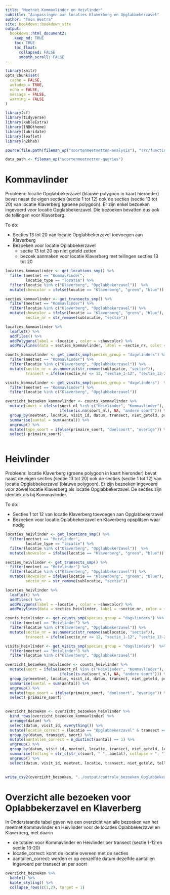```yaml
---
title: "Meetnet Kommavlinder en Heivlinder"
subtitle: "Aanpassingen aan locaties Klaverberg en Opglabbekerzavel"
author: "Toon Westra"
site: bookdown::bookdown_site
output:
  bookdown::html_document2:
    keep_md: TRUE
    toc: TRUE
    toc_float:
      collapsed: FALSE
      smooth_scroll: FALSE
---
```


```r
library(knitr)
opts_chunk$set(
  cache = FALSE,
  autodep = TRUE,
  echo = FALSE,
  message = FALSE,
  warning = FALSE
)
```

```r

library(sf)
library(tidyverse)
library(kableExtra)
library(INBOtheme)
library(lubridate)
library(leaflet)
library(n2khab)

source(file.path(fileman_up("soortenmeetnetten-analysis"), "src/functions_smp.R"))

data_path <- fileman_up("soortenmeetnetten-queries")
```


# Kommavlinder

Probleem: locatie Opglabbekerzavel (blauwe polygoon in kaart hieronder) bevat naast de eigen secties (sectie 1 tot 12) ook de secties (sectie 13 tot 20) van locatie Klaverberg (groene polygoon). Er zijn enkel bezoeken ingevoerd voor locatie Opglabbekerzavel. Die bezoeken bevatten dus ook de tellingen voor Klaverberg.

To do:

+ Secties 13 tot 20 van locatie Opglabbekerzavel toevoegen aan Klaverberg
+ Bezoeken voor locatie Oplabbekerzavel
  + sectie 13 tot 20 op niet geteld zetten
  + bezoek aanmaken voor locatie Klaverberg met tellingen secties 13 tot 20

```r

locaties_kommavlinder <- get_locations_smp() %>%
  filter(meetnet == "Kommavlinder",
         locatie_type == "locatie") %>%
  filter(locatie %in% c("Klaverberg", "Opglabbekerzavel"))  %>%
  mutate(showcolor = ifelse(locatie == "Klaverberg", "green", "blue"))

secties_kommavlinder <- get_transects_smp() %>%
  filter(meetnet == "Kommavlinder") %>%
  filter(locatie %in% c("Klaverberg", "Opglabbekerzavel")) %>%
  mutate(showcolor = ifelse(locatie == "Klaverberg", "green", "blue"),
         sectie_nr = str_remove(sublocatie, "sectie"))
```

```r
locaties_kommavlinder %>%
  leaflet() %>%
  addTiles() %>%
  addPolygons(label = ~locatie , color = ~showcolor) %>%
  addPolylines(data = secties_kommavlinder, label = ~sectie_nr, color = ~showcolor, labelOptions = labelOptions(noHide = TRUE, textOnly = TRUE))
```

```r
counts_kommavlinder <- get_counts_smp(species_group = "dagvlinders") %>%
  filter(meetnet == "Kommavlinder") %>%
  filter(locatie %in% c("Klaverberg", "Opglabbekerzavel")) %>%
  mutate(sectie_nr = as.numeric(str_remove(sublocatie, "sectie")),
         transect = ifelse(sectie_nr <= 12, "sectie_1-12", "sectie_13-20"))

visits_kommavlinder <- get_visits_smp(species_group = "dagvlinders")  %>%
  filter(meetnet == "Kommavlinder") %>%
  filter(locatie %in% c("Klaverberg", "Opglabbekerzavel"))

overzicht_bezoeken_kommavlinder <- counts_kommavlinder %>%
  mutate(soort = ifelse(soort_nl %in% c("Heivlinder", "Kommavlinder"), soort_nl, 
                        ifelse(is.na(soort_nl), NA, "andere soort"))) %>%
  group_by(meetnet, locatie, visit_id, datum, transect, niet_geteld, primaire_soort, soort) %>%
  summarise(aantal = sum(aantal)) %>%
  ungroup() %>%
  mutate(type_soort = ifelse(primaire_soort, "doelsoort", "overige")) %>%
  select(-primaire_soort) 
  
```


# Heivlinder

Probleem: locatie Klaverberg (groene polygoon in kaart hieronder) bevat naast de eigen secties (sectie 13 tot 20) ook de secties (sectie 1 tot 12) van locatie Opglabbekerzavel (blauwe polygoon). Er zijn bezoeken ingevoerd voor zowel locatie Klaverberg als locatie Opglabbekerzavel. De secties zijn identiek als bij Kommavlinder.

To do:

+ Secties 1 tot 12 van locatie Klaverberg toevoegen aan Opglabbekerzavel
+ Bezoeken voor locatie Oplabbekerzavel en Klaverberg opsplitsen waar nodig

```r

locaties_heivlinder <- get_locations_smp() %>%
  filter(meetnet == "Heivlinder",
         locatie_type == "locatie") %>%
  filter(locatie %in% c("Klaverberg", "Opglabbekerzavel"))  %>%
  mutate(showcolor = ifelse(locatie == "Klaverberg", "green", "blue"))

secties_heivlinder <- get_transects_smp() %>%
  filter(meetnet == "Heivlinder") %>%
  filter(locatie %in% c("Klaverberg", "Opglabbekerzavel")) %>%
  mutate(showcolor = ifelse(locatie == "Klaverberg", "green", "blue"),
         sectie_nr = str_remove(sublocatie, "sectie"))
```

```r
locaties_heivlinder %>%
  leaflet() %>%
  addTiles() %>%
  addPolygons(label = ~locatie , color = ~showcolor) %>%
  addPolylines(data = secties_heivlinder, label = ~sectie_nr, color = ~showcolor, labelOptions = labelOptions(noHide = TRUE, textOnly = TRUE))
```


```r
counts_heivlinder <- get_counts_smp(species_group = "dagvlinders") %>%
  filter(meetnet == "Heivlinder") %>%
  filter(locatie %in% c("Klaverberg", "Opglabbekerzavel")) %>%
  mutate(sectie_nr = as.numeric(str_remove(sublocatie, "sectie")),
         transect = ifelse(sectie_nr <= 12, "sectie_1-12", "sectie_13-20"))

visits_heivlinder <- get_visits_smp(species_group = "dagvlinders")  %>%
  filter(meetnet == "Heivlinder") %>%
  filter(locatie %in% c("Klaverberg", "Opglabbekerzavel"))

overzicht_bezoeken_heivlinder <- counts_heivlinder %>%
  mutate(soort = ifelse(soort_nl %in% c("Heivlinder", "Kommavlinder"), soort_nl, 
                        ifelse(is.na(soort_nl), NA, "andere soort"))) %>%
  group_by(meetnet, locatie, visit_id, datum, transect, niet_geteld, primaire_soort, soort) %>%
  summarise(aantal = sum(aantal)) %>%
  ungroup() %>%
  mutate(type_soort = ifelse(primaire_soort, "doelsoort", "overige")) %>%
  select(-primaire_soort) 
  
```

```r
overzicht_bezoeken <- overzicht_bezoeken_heivlinder %>%
  bind_rows(overzicht_bezoeken_kommavlinder) %>%
  arrange(datum) %>%
  select(datum, visit_id, everything()) %>%
  mutate(locatie_correct = (locatie == "Opglabbekerzavel" & transect == "sectie_1-12") | (locatie == "Klaverberg" & transect == "sectie_13-20") | niet_geteld) %>%
  group_by(datum, transect, soort) %>%
  mutate(aantallen_correct = n_distinct(aantal) == 1) %>%
  ungroup() %>%
  group_by(datum, visit_id, meetnet, locatie, transect, niet_geteld, locatie_correct, aantallen_correct) %>%
  summarise(telling = str_c(str_c(soort, " ", aantal), collapse = "; ")) %>%
  ungroup() %>%
  select(datum, visit_id, meetnet, locatie, transect, niet_geteld, telling, locatie_correct, aantallen_correct)
  

write_csv2(overzicht_bezoeken, "../output/controle_bezoeken_Opglabbekerzavel_Klaverberg.csv", na = "")
```

# Overzicht alle bezoeken voor Oplabbekerzavel en Klaverberg

In Onderstaande tabel geven we een overzicht van alle bezoeken van het meetnet Kommavlinder en Heivlinder voor de locaties Oplabbekerzavel en Klaverberg, met daarin 

+ de totalen voor Kommavlinder en Heivlinder per transect (sectie 1-12 en sectie 13-20)
+ locatie_correct: komt de locatie overeen met de secties
+ aantallen_correct: werden er op eenzelfde datum dezelfde aantallen ingevoerd per transect en per soort 



```r
overzicht_bezoeken %>%
  kable() %>%
  kable_styling() %>%
  collapse_rows(c(1,2), target = 1)
```

